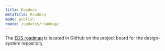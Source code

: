 ```yaml
---
title: Roadmap
metaTitle: Roadmap
mode: publish
route: /updates/roadmap/
---
```


The [EDS roadmap](https://github.com/equinor/design-system/projects/2 'EDS Roadmap') is located in GitHub on the project board for the design-system repository.
